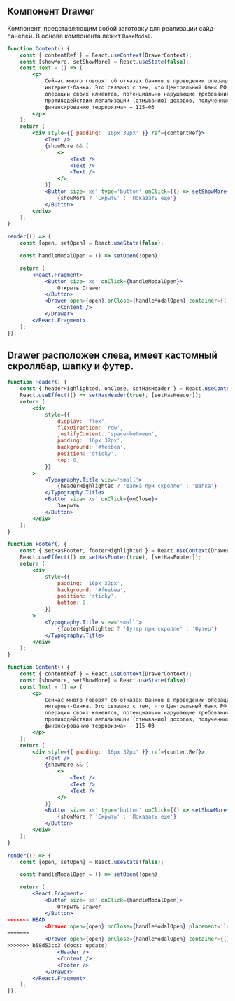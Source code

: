 ## Компонент Drawer

Компонент, представляющим собой заготовку для реализации сайд-панелей. В основе компонента лежит `BaseModal`.

```jsx live id=1
function Content() {
    const { contentRef } = React.useContext(DrawerContext);
    const [showMore, setShowMore] = React.useState(false);
    const Text = () => (
        <p>
            Сейчас много говорят об отказах банков в проведении операций, блокировках
            интернет-банка. Это связано с тем, что Центральный банк РФ обязывает банки выявлять
            операции своих клиентов, потенциально нарушающие требования Федерального закона «О
            противодействии легализации (отмыванию) доходов, полученных преступным путем, и
            финансированию терроризма» — 115-ФЗ
        </p>
    );
    return (
        <div style={{ padding: '16px 32px' }} ref={contentRef}>
            <Text />
            {showMore && (
                <>
                    <Text />
                    <Text />
                    <Text />
                </>
            )}
            <Button size='xs' type='button' onClick={() => setShowMore(!showMore)}>
                {showMore ? 'Скрыть' : 'Показать еще'}
            </Button>
        </div>
    );
}

render(() => {
    const [open, setOpen] = React.useState(false);

    const handleModalOpen = () => setOpen(!open);

    return (
        <React.Fragment>
            <Button size='xs' onClick={handleModalOpen}>
                Открыть Drawer
            </Button>
            <Drawer open={open} onClose={handleModalOpen} container={() => document.getElementById('preview-1')}>
                <Content />
            </Drawer>
        </React.Fragment>
    );
});
```

## Drawer расположен слева, имеет кастомный скроллбар, шапку и футер.

```jsx live id=2
function Header() {
    const { headerHighlighted, onClose, setHasHeader } = React.useContext(DrawerContext);
    React.useEffect(() => setHasHeader(true), [setHasHeader]);
    return (
        <div
            style={{
                display: 'flex',
                flexDirection: 'row',
                justifyContent: 'space-between',
                padding: '16px 32px',
                background: '#feebea',
                position: 'sticky',
                top: 0,
            }}
        >
            <Typography.Title view='small'>
                {headerHighlighted ? 'Шапка при скролле' : 'Шапка'}
            </Typography.Title>
            <Button size='xs' onClick={onClose}>
                Закрыть
            </Button>
        </div>
    );
}

function Footer() {
    const { setHasFooter, footerHighlighted } = React.useContext(DrawerContext);
    React.useEffect(() => setHasFooter(true), [setHasFooter]);
    return (
        <div
            style={{
                padding: '16px 32px',
                background: '#feebea',
                position: 'sticky',
                bottom: 0,
            }}
        >
            <Typography.Title view='small'>
                {footerHighlighted ? 'Футер при скролле' : 'Футер'}
            </Typography.Title>
        </div>
    );
}

function Content() {
    const { contentRef } = React.useContext(DrawerContext);
    const [showMore, setShowMore] = React.useState(false);
    const Text = () => (
        <p>
            Сейчас много говорят об отказах банков в проведении операций, блокировках
            интернет-банка. Это связано с тем, что Центральный банк РФ обязывает банки выявлять
            операции своих клиентов, потенциально нарушающие требования Федерального закона «О
            противодействии легализации (отмыванию) доходов, полученных преступным путем, и
            финансированию терроризма» — 115-ФЗ
        </p>
    );
    return (
        <div style={{ padding: '16px 32px' }} ref={contentRef}>
            <Text />
            {showMore && (
                <>
                    <Text />
                    <Text />
                    <Text />
                </>
            )}
            <Button size='xs' type='button' onClick={() => setShowMore(!showMore)}>
                {showMore ? 'Скрыть' : 'Показать еще'}
            </Button>
        </div>
    );
}

render(() => {
    const [open, setOpen] = React.useState(false);

    const handleModalOpen = () => setOpen(!open);

    return (
        <React.Fragment>
            <Button size='xs' onClick={handleModalOpen}>
                Открыть Drawer
            </Button>
<<<<<<< HEAD
            <Drawer open={open} onClose={handleModalOpen} placement='left' nativeScrollbar={false}>
=======
            <Drawer open={open} onClose={handleModalOpen} container={() => document.getElementById('preview-2')}>
>>>>>>> b58d53cc3 (docs: update)
                <Header />
                <Content />
                <Footer />
            </Drawer>
        </React.Fragment>
    );
});
```
